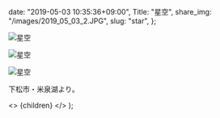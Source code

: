 
  date: "2019-05-03 10:35:36+09:00",
  Title: "星空",
  share_img: "/images/2019_05_03_2.JPG",
  slug: "star",
};

![星空](/images/2019_05_03_2.JPG)

![星空](/images/2019_05_03_3.JPG)

![星空](/images/2019_05_03_4.JPG)

下松市・米泉湖より。

  <>
    <Head>
      <title>{meta.Title} | 異郷好実</title>
    </Head>
    <PostLayout meta={meta}>{children}</PostLayout>
  </>
);
